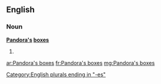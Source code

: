 ==English==

===Noun===
'''[[w:Pandora|Pandora]][['s]] [[box]]es'''

# {{plural of|Pandora's box}}

[[Category:English plurals ending in "-es"]]

[[ar:Pandora's boxes]]
[[fr:Pandora's boxes]]
[[mg:Pandora's boxes]]